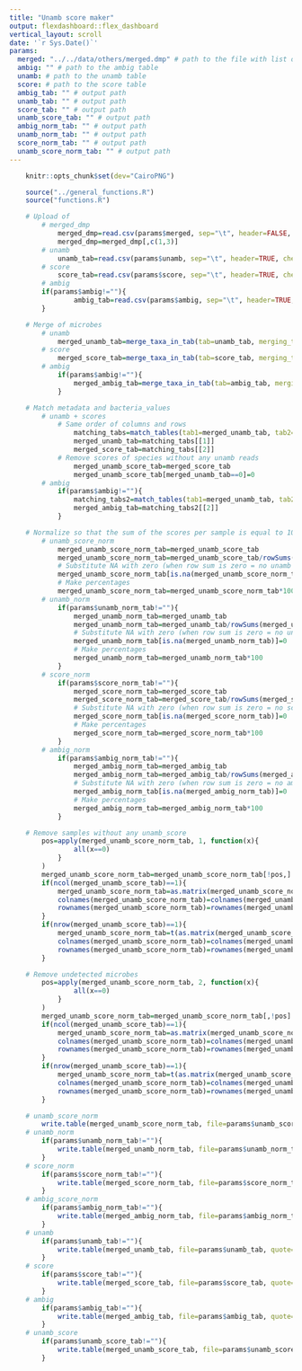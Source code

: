 ```yaml
---
title: "Unamb score maker"
output: flexdashboard::flex_dashboard
vertical_layout: scroll
date: '`r Sys.Date()`'
params:
  merged: "../../data/others/merged.dmp" # path to the file with list of tax id to be merged (from Pathseq)
  ambig: "" # path to the ambig table
  unamb: # path to the unamb table
  score: # path to the score table
  ambig_tab: "" # output path
  unamb_tab: "" # output path
  score_tab: "" # output path
  unamb_score_tab: "" # output path
  ambig_norm_tab: "" # output path
  unamb_norm_tab: "" # output path
  score_norm_tab: "" # output path
  unamb_score_norm_tab: "" # output path
---
```


```r
	knitr::opts_chunk$set(dev="CairoPNG")
```

```r
	source("../general_functions.R")
	source("functions.R")
```	

```r
	# Upload of
		# merged_dmp
			merged_dmp=read.csv(params$merged, sep="\t", header=FALSE, check.names=FALSE, stringsAsFactors=FALSE)
			merged_dmp=merged_dmp[,c(1,3)]
		# unamb
			unamb_tab=read.csv(params$unamb, sep="\t", header=TRUE, check.names=FALSE, stringsAsFactors=FALSE)			
		# score
			score_tab=read.csv(params$score, sep="\t", header=TRUE, check.names=FALSE, stringsAsFactors=FALSE)
		# ambig
		if(params$ambig!=""){
				ambig_tab=read.csv(params$ambig, sep="\t", header=TRUE, check.names=FALSE, stringsAsFactors=FALSE)			
		}
```

```r
	# Merge of microbes
		# unamb
			merged_unamb_tab=merge_taxa_in_tab(tab=unamb_tab, merging_tax=merged_dmp)
		# score
			merged_score_tab=merge_taxa_in_tab(tab=score_tab, merging_tax=merged_dmp)
		# ambig
			if(params$ambig!=""){
				merged_ambig_tab=merge_taxa_in_tab(tab=ambig_tab, merging_tax=merged_dmp)		
			}
```

```r
	# Match metadata and bacteria_values
		# unamb + scores
			# Same order of columns and rows
				matching_tabs=match_tables(tab1=merged_unamb_tab, tab2=merged_score_tab)
				merged_unamb_tab=matching_tabs[[1]]
				merged_score_tab=matching_tabs[[2]]
			# Remove scores of species without any unamb reads
				merged_unamb_score_tab=merged_score_tab
				merged_unamb_score_tab[merged_unamb_tab==0]=0
		# ambig
			if(params$ambig!=""){
				matching_tabs2=match_tables(tab1=merged_unamb_tab, tab2=merged_ambig_tab)
				merged_ambig_tab=matching_tabs2[[2]]	
			}
```

```r
	# Normalize so that the sum of the scores per sample is equal to 100
		# unamb_score_norm
			merged_unamb_score_norm_tab=merged_unamb_score_tab
			merged_unamb_score_norm_tab=merged_unamb_score_tab/rowSums(merged_unamb_score_tab)
			# Substitute NA with zero (when row sum is zero = no unamb score for that sample)
			merged_unamb_score_norm_tab[is.na(merged_unamb_score_norm_tab)]=0
			# Make percentages
			merged_unamb_score_norm_tab=merged_unamb_score_norm_tab*100
		# unamb_norm
			if(params$unamb_norm_tab!=""){
				merged_unamb_norm_tab=merged_unamb_tab
				merged_unamb_norm_tab=merged_unamb_tab/rowSums(merged_unamb_tab)
				# Substitute NA with zero (when row sum is zero = no unamb for that sample)
				merged_unamb_norm_tab[is.na(merged_unamb_norm_tab)]=0
				# Make percentages
				merged_unamb_norm_tab=merged_unamb_norm_tab*100
			}
		# score_norm
			if(params$score_norm_tab!=""){
				merged_score_norm_tab=merged_score_tab
				merged_score_norm_tab=merged_score_tab/rowSums(merged_score_tab)
				# Substitute NA with zero (when row sum is zero = no score for that sample)
				merged_score_norm_tab[is.na(merged_score_norm_tab)]=0
				# Make percentages
				merged_score_norm_tab=merged_score_norm_tab*100
			}
		# ambig_norm
			if(params$ambig_norm_tab!=""){
				merged_ambig_norm_tab=merged_ambig_tab
				merged_ambig_norm_tab=merged_ambig_tab/rowSums(merged_ambig_tab)
				# Substitute NA with zero (when row sum is zero = no ambig for that sample)
				merged_ambig_norm_tab[is.na(merged_ambig_norm_tab)]=0
				# Make percentages
				merged_ambig_norm_tab=merged_ambig_norm_tab*100
			}
```

```r
	# Remove samples without any unamb_score
		pos=apply(merged_unamb_score_norm_tab, 1, function(x){
				all(x==0)
			}
		)
		merged_unamb_score_norm_tab=merged_unamb_score_norm_tab[!pos,]
		if(ncol(merged_unamb_score_tab)==1){
			merged_unamb_score_norm_tab=as.matrix(merged_unamb_score_norm_tab)
			colnames(merged_unamb_score_norm_tab)=colnames(merged_unamb_score_tab)
			rownames(merged_unamb_score_norm_tab)=rownames(merged_unamb_score_tab)
		}
		if(nrow(merged_unamb_score_tab)==1){
			merged_unamb_score_norm_tab=t(as.matrix(merged_unamb_score_norm_tab))
			colnames(merged_unamb_score_norm_tab)=colnames(merged_unamb_score_tab)
			rownames(merged_unamb_score_norm_tab)=rownames(merged_unamb_score_tab)
		}
```

```r
	# Remove undetected microbes
		pos=apply(merged_unamb_score_norm_tab, 2, function(x){
				all(x==0)
			}
		)
		merged_unamb_score_norm_tab=merged_unamb_score_norm_tab[,!pos]
		if(ncol(merged_unamb_score_tab)==1){
			merged_unamb_score_norm_tab=as.matrix(merged_unamb_score_norm_tab)
			colnames(merged_unamb_score_norm_tab)=colnames(merged_unamb_score_tab)
			rownames(merged_unamb_score_norm_tab)=rownames(merged_unamb_score_tab)
		}
		if(nrow(merged_unamb_score_tab)==1){
			merged_unamb_score_norm_tab=t(as.matrix(merged_unamb_score_norm_tab))
			colnames(merged_unamb_score_norm_tab)=colnames(merged_unamb_score_tab)
			rownames(merged_unamb_score_norm_tab)=rownames(merged_unamb_score_tab)
		}
```

```r
	# unamb_score_norm
		write.table(merged_unamb_score_norm_tab, file=params$unamb_score_norm_tab, quote=FALSE, sep="\t", row.names=TRUE, col.names=TRUE)
	# unamb_norm
		if(params$unamb_norm_tab!=""){
			write.table(merged_unamb_norm_tab, file=params$unamb_norm_tab, quote=FALSE, sep="\t", row.names=TRUE, col.names=TRUE)
		}
	# score_norm
		if(params$score_norm_tab!=""){
			write.table(merged_score_norm_tab, file=params$score_norm_tab, quote=FALSE, sep="\t", row.names=TRUE, col.names=TRUE)
		}
	# ambig_score_norm
		if(params$ambig_norm_tab!=""){
			write.table(merged_ambig_norm_tab, file=params$ambig_norm_tab, quote=FALSE, sep="\t", row.names=TRUE, col.names=TRUE)
		}	
	# unamb
		if(params$unamb_tab!=""){
			write.table(merged_unamb_tab, file=params$unamb_tab, quote=FALSE, sep="\t", row.names=TRUE, col.names=TRUE)
		}
	# score
		if(params$score_tab!=""){
			write.table(merged_score_tab, file=params$score_tab, quote=FALSE, sep="\t", row.names=TRUE, col.names=TRUE)
		}
	# ambig
		if(params$ambig_tab!=""){
			write.table(merged_ambig_tab, file=params$ambig_tab, quote=FALSE, sep="\t", row.names=TRUE, col.names=TRUE)
		}
	# unamb_score
		if(params$unamb_score_tab!=""){
			write.table(merged_unamb_score_tab, file=params$unamb_score_tab, quote=FALSE, sep="\t", row.names=TRUE, col.names=TRUE)
		}
```
